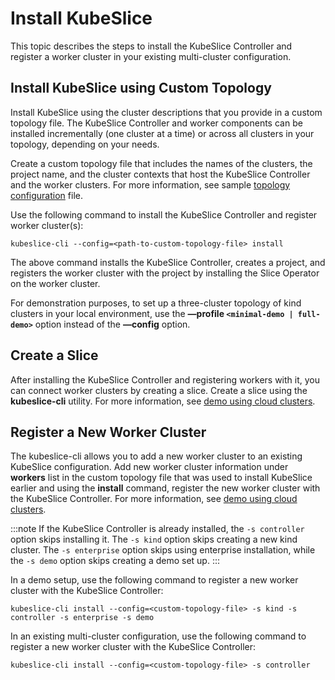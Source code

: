 # Install KubeSlice

This topic describes the steps to install the KubeSlice Controller and register a worker cluster 
in your existing multi-cluster configuration.

## Install KubeSlice using Custom Topology

Install KubeSlice using the cluster descriptions that you provide in a custom topology file. The KubeSlice Controller and worker 
components can be installed incrementally (one cluster at a time) or across all clusters in your topology, depending on your needs.

Create a custom topology file that includes the names of the clusters, the project name, and the cluster contexts
that host the KubeSlice Controller and the worker clusters. For more information, see sample 
[topology configuration](/versioned_docs/version-0.7.0/reference/sample-configuration-file.mdx) file.

Use the following command to install the KubeSlice Controller and register worker cluster(s):
```
kubeslice-cli --config=<path-to-custom-topology-file> install
```

The above command installs the KubeSlice Controller, creates a project, and registers the worker cluster with the project 
by installing the Slice Operator on the worker cluster.

For demonstration purposes, to set up a three-cluster topology of kind clusters in your local environment, use the 
**—profile `<minimal-demo | full-demo>`** option instead of the **—config** option.


## Create a Slice

After installing the KubeSlice Controller and registering workers with it, you can connect worker clusters by creating a slice. Create a slice 
using the **kubeslice-cli** utility. For more information, see 
[demo using cloud clusters](/versioned_docs/version-0.7.0/tutorials/kubeslice-cli-demo-on-cloud-clusters.mdx).

## Register a New Worker Cluster

The kubeslice-cli allows you to add a new worker cluster to an existing KubeSlice configuration. Add new worker cluster information 
under **workers** list in the custom topology file that was used to install KubeSlice earlier and using the **install** command, 
register the new worker cluster with the KubeSlice Controller. For more information, see [demo using cloud clusters](/versioned_docs/version-0.7.0/tutorials/kubeslice-cli-demo-on-cloud-clusters.mdx).

:::note
If the KubeSlice Controller is already installed, the `-s controller` option skips installing it. The `-s kind` option skips creating a new kind 
cluster. The `-s enterprise` option skips using enterprise installation, while the `-s demo` option skips creating a demo set up.
:::

In a demo setup, use the following command to register a new worker cluster with the KubeSlice Controller:
```
kubeslice-cli install --config=<custom-topology-file> -s kind -s controller -s enterprise -s demo
```

In an existing multi-cluster configuration, use the following command to register a new worker cluster with the KubeSlice Controller:
```
kubeslice-cli install --config=<custom-topology-file> -s controller
```

